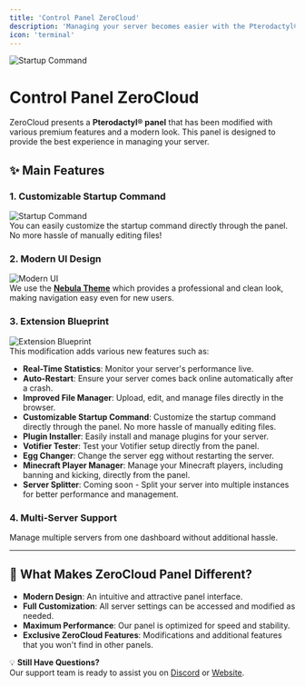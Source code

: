 ```yaml
---  
title: 'Control Panel ZeroCloud'  
description: 'Managing your server becomes easier with the Pterodactyl® panel modified by ZeroCloud.'  
icon: 'terminal'  
---  
```


<img  
  src="/images/panel-demo.png"  
  alt="Startup Command"  
  className="rounded-md shadow-md"  
/>  

# Control Panel ZeroCloud  

ZeroCloud presents a **Pterodactyl® panel** that has been modified with various premium features and a modern look. This panel is designed to provide the best experience in managing your server.  

## ✨ Main Features  

### 1. **Customizable Startup Command**  
<img  
  src="/images/change-startup.gif"  
  alt="Startup Command"  
  className="rounded-md shadow-md"  
/>  
You can easily customize the startup command directly through the panel. No more hassle of manually editing files!  

### 2. **Modern UI Design**  
<img
  src="https://builtbybit.com/attachments/branding-1-png.731310/?variant=display"  
  alt="Modern UI"  
  className="rounded-md shadow-md"  
/>  
We use the **[Nebula Theme](https://nebula.style)** which provides a professional and clean look, making navigation easy even for new users.  

### 3. **Extension Blueprint**  
<img  
  src="/images/bp.png"  
  alt="Extension Blueprint"  
  className="rounded-md shadow-md"  
/>  
This modification adds various new features such as:  
   - **Real-Time Statistics**: Monitor your server's performance live.  
   - **Auto-Restart**: Ensure your server comes back online automatically after a crash.  
  - **Improved File Manager**: Upload, edit, and manage files directly in the browser.
  - **Customizable Startup Command**: Customize the startup command directly through the panel. No more hassle of manually editing files.
  - **Plugin Installer**: Easily install and manage plugins for your server.
  - **Votifier Tester**: Test your Votifier setup directly from the panel.
  - **Egg Changer**: Change the server egg without restarting the server.
  - **Minecraft Player Manager**: Manage your Minecraft players, including banning and kicking, directly from the panel.
  - **Server Splitter**: Coming soon - Split your server into multiple instances for better performance and management.

### 4. **Multi-Server Support**  
Manage multiple servers from one dashboard without additional hassle.  

---  

## 🎯 What Makes ZeroCloud Panel Different?  

- **Modern Design**: An intuitive and attractive panel interface.  
- **Full Customization**: All server settings can be accessed and modified as needed.  
- **Maximum Performance**: Our panel is optimized for speed and stability.  
- **Exclusive ZeroCloud Features**: Modifications and additional features that you won't find in other panels.  

💡 **Still Have Questions?**  
Our support team is ready to assist you on [Discord](https://discord.gg/25eJtzqsmk) or [Website](https://zerocloud.id).  
